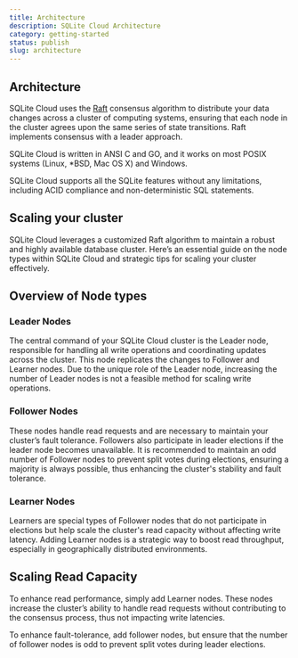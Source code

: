 ```yaml
---
title: Architecture
description: SQLite Cloud Architecture
category: getting-started
status: publish
slug: architecture
---
```



## Architecture
SQLite Cloud uses the <a href="https://raft.github.io" target="_blank">Raft</a> consensus algorithm to distribute your data changes across a cluster of computing systems, ensuring that each node in the cluster agrees upon the same series of state transitions. Raft implements consensus with a leader approach.

SQLite Cloud is written in ANSI C and GO, and it works on most POSIX systems (Linux, *BSD, Mac OS X) and Windows. 

SQLite Cloud supports all the SQLite features without any limitations, including ACID compliance and non-deterministic SQL statements.

## Scaling your cluster
SQLite Cloud leverages a customized Raft algorithm to maintain a robust and highly available database cluster. Here’s an essential guide on the node types within SQLite Cloud and strategic tips for scaling your cluster effectively.

## Overview of Node types

### Leader Nodes
The central command of your SQLite Cloud cluster is the Leader node, responsible for handling all write operations and coordinating updates across the cluster. This node replicates the changes to Follower and Learner nodes. Due to the unique role of the Leader node, increasing the number of Leader nodes is not a feasible method for scaling write operations.

### Follower Nodes
These nodes handle read requests and are necessary to maintain your cluster’s fault tolerance. Followers also participate in leader elections if the leader node becomes unavailable. It is recommended to maintain an odd number of Follower nodes to prevent split votes during elections, ensuring a majority is always possible, thus enhancing the cluster's stability and fault tolerance.

### Learner Nodes
Learners are special types of Follower nodes that do not participate in elections but help scale the cluster's read capacity without affecting write latency. Adding Learner nodes is a strategic way to boost read throughput, especially in geographically distributed environments.


## Scaling Read Capacity
To enhance read performance, simply add Learner nodes. These nodes increase the cluster’s ability to handle read requests without contributing to the consensus process, thus not impacting write latencies. 

To enhance fault-tolerance, add follower nodes, but ensure that the number of follower nodes is odd to prevent split votes during leader elections.


